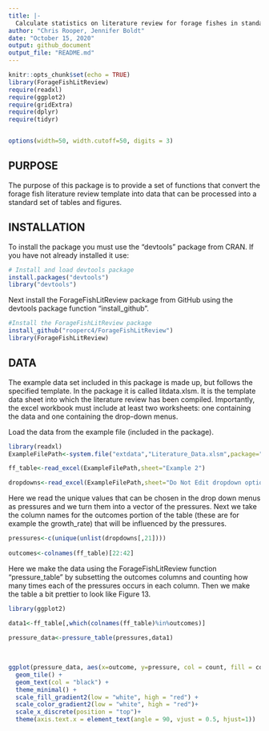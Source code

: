 ```yaml
---
title: |-
  Calculate statistics on literature review for forage fishes in standardized method and with standardized output
author: "Chris Rooper, Jennifer Boldt"
date: "October 15, 2020"
output: github_document
output_file: "README.md"
---
```


\newpage

```r
knitr::opts_chunk$set(echo = TRUE)
library(ForageFishLitReview)
require(readxl)
require(ggplot2)
require(gridExtra)
require(dplyr)
require(tidyr)


options(width=50, width.cutoff=50, digits = 3) 
```
## PURPOSE
The purpose of this package is to provide a set of functions that convert the forage fish literature review template into data that can be processed into a standard set of tables and figures.


## INSTALLATION
To install the package you must use the "devtools" package from CRAN. If you have not already installed it use:

```r
# Install and load devtools package
install.packages("devtools")
library("devtools")

```

Next install the ForageFishLitReview package from GitHub using the devtools package function "install_github".

```r
#Install the ForageFishLitReview package
install_github("rooperc4/ForageFishLitReview")
library(ForageFishLitReview)
```

## DATA
The example data set included in this package is made up, but follows the specified template. In the package it is called litdata.xlsm. It is the template data sheet into which the literature review has been compiled. Importantly, the excel workbook must include at least two worksheets: one containing the data and one containing the drop-down menus.

Load the data from the example file (included in the package). 

```r
library(readxl)
ExampleFilePath<-system.file("extdata","Literature_Data.xlsm",package="ForageFishLitReview")

ff_table<-read_excel(ExampleFilePath,sheet="Example 2")

dropdowns<-read_excel(ExampleFilePath,sheet="Do Not Edit dropdown options")

```

Here we read the unique values that can be chosen in the drop down menus as pressures and we turn them into a vector of the pressures. Next we take the column names for the outcomes portion of the table (these are for example the growth_rate) that will be influenced by the pressures. 

```r
pressures<-c(unique(unlist(dropdowns[,21])))
                  
outcomes<-colnames(ff_table)[22:42]

```

Here we make the data using the ForageFishLitReview function "pressure_table" by subsetting the outcomes columns and counting how many times each of the pressures occurs in each column. Then we make the table a bit prettier to look like Figure 13.

```r
library(ggplot2)

data1<-ff_table[,which(colnames(ff_table)%in%outcomes)]

pressure_data<-pressure_table(pressures,data1)
  
                      
                      
ggplot(pressure_data, aes(x=outcome, y=pressure, col = count, fill = count, label = count)) +
  geom_tile() +
  geom_text(col = "black") +
  theme_minimal() +
  scale_fill_gradient2(low = "white", high = "red") +
  scale_color_gradient2(low = "white", high = "red")+
  scale_x_discrete(position = "top")+
  theme(axis.text.x = element_text(angle = 90, vjust = 0.5, hjust=1))
  

```
